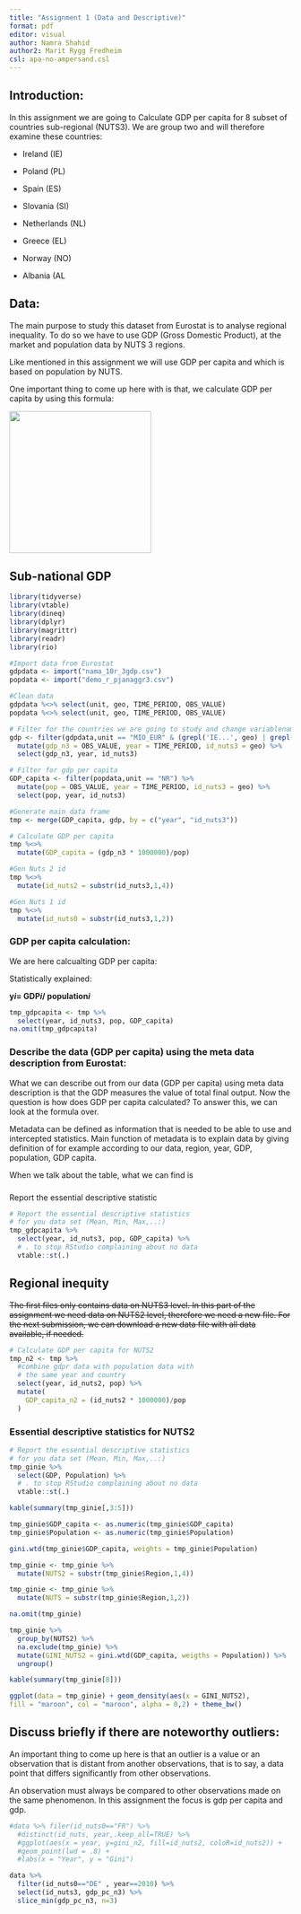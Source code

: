 ```yaml
---
title: "Assignment 1 (Data and Descriptive)"
format: pdf
editor: visual
author: Namra Shahid
author2: Marit Rygg Fredheim
csl: apa-no-ampersand.csl
---
```


## Introduction:

In this assignment we are going to Calculate GDP per capita for 8 subset of countries sub-regional (NUTS3).
We are group two and will therefore examine these countries:

-   Ireland (IE)

-   Poland (PL)

-   Spain (ES)

-   Slovania (SI)

-   Netherlands (NL)

-   Greece (EL)

-   Norway (NO)

-   Albania (AL

## Data:

The main purpose to study this dataset from Eurostat is to analyse regional inequality.
To do so we have to use GDP (Gross Domestic Product), at the market and population data by NUTS 3 regions.

Like mentioned in this assignment we will use GDP per capita and which is based on population by NUTS.

One important thing to come up here with is that, we calculate GDP per capita by using this formula:

![](images/paste-1EADC664.png){width="253"}

## Sub-national GDP

```r
library(tidyverse)
library(vtable)
library(dineq)
library(dplyr)
library(magrittr)
library(readr)
library(rio)
```

```r
#Import data from Eurostat
gdpdata <- import("nama_10r_3gdp.csv")
popdata <- import("demo_r_pjanaggr3.csv")

#Clean data 
gdpdata %<>% select(unit, geo, TIME_PERIOD, OBS_VALUE)
popdata %<>% select(unit, geo, TIME_PERIOD, OBS_VALUE)

# Filter for the countries we are going to study and change variablenames
gdp <- filter(gdpdata,unit == "MIO_EUR" & (grepl('IE...', geo) | grepl('PL...', geo) | grepl('ES...', geo) | grepl('SI...', geo) | grepl('NL...', geo) | grepl('ES...', geo) | grepl('NO...', geo) | grepl('AL...', geo))) %>%
  mutate(gdp_n3 = OBS_VALUE, year = TIME_PERIOD, id_nuts3 = geo) %>%
  select(gdp_n3, year, id_nuts3)

# Filter for gdp per capita
GDP_capita <- filter(popdata,unit == "NR") %>% 
  mutate(pop = OBS_VALUE, year = TIME_PERIOD, id_nuts3 = geo) %>%
  select(pop, year, id_nuts3)

#Generate main data frame
tmp <- merge(GDP_capita, gdp, by = c("year", "id_nuts3"))

# Calculate GDP per capita
tmp %<>%
  mutate(GDP_capita = (gdp_n3 * 1000000)/pop)

#Gen Nuts 2 id
tmp %<>%
  mutate(id_nuts2 = substr(id_nuts3,1,4))

#Gen Nuts 1 id
tmp %<>%
  mutate(id_nuts0 = substr(id_nuts3,1,2))
```

### GDP per capita calculation:

We are here calcualting GDP per capita:

Statistically explained:

**y*i*= GDP*i*/ population*i***

```r
tmp_gdpcapita <- tmp %>%
  select(year, id_nuts3, pop, GDP_capita)
na.omit(tmp_gdpcapita)
```

### Describe the data (GDP per capita) using the meta data description from Eurostat:

What we can describe out from our data (GDP per capita) using meta data description is that the GDP measures the value of total final output.
Now the question is how does GDP per capita calculated?
To answer this, we can look at the formula over.

Metadata can be defined as information that is needed to be able to use and intercepted statistics.
Main function of metadata is to explain data by giving definition of for example according to our data, region, year, GDP, population, GDP capita.

When we talk about the table, what we can find is

### 

Report the essential descriptive statistic

```r
# Report the essential descriptive statistics 
# for you data set (Mean, Min, Max,..:)
tmp_gdpcapita %>% 
  select(year, id_nuts3, pop, GDP_capita) %>% 
  # . to stop RStudio complaining about no data
  vtable::st(.)
```

## Regional inequity

~~The first files only contains data on NUTS3 level. In this part of the assignment we need data on NUTS2 level, therefore we need a new file. For the next submission, we can download a new data file with all data available, if needed.~~

```r
# Calculate GDP per capita for NUTS2
tmp_n2 <- tmp %>%
  #combine gdpr data with population data with 
  # the same year and country
  select(year, id_nuts2, pop) %>% 
  mutate(
    GDP_capita_n2 = (id_nuts2 * 1000000)/pop
  )

```

### Essential descriptive statistics for NUTS2

```r
# Report the essential descriptive statistics 
# for you data set (Mean, Min, Max,..:)
tmp_ginie %>% 
  select(GDP, Population) %>% 
  # . to stop RStudio complaining about no data
  vtable::st(.)
```

```r
kable(summary(tmp_ginie[,3:5]))
```

```r
tmp_ginie$GDP_capita <- as.numeric(tmp_ginie$GDP_capita)
tmp_ginie$Population <- as.numeric(tmp_ginie$Population)
```

```r
gini.wtd(tmp_ginie$GDP_capita, weights = tmp_ginie$Population)
```

```r
tmp_ginie <- tmp_ginie %>%
  mutate(NUTS2 = substr(tmp_ginie$Region,1,4))

tmp_ginie <- tmp_ginie %>%
  mutate(NUTS = substr(tmp_ginie$Region,1,2))

na.omit(tmp_ginie)

tmp_ginie %>% 
  group_by(NUTS2) %>%
  na.exclude(tmp_ginie) %>%
  mutate(GINI_NUTS2 = gini.wtd(GDP_capita, weigths = Population)) %>%
  ungroup()
```

```r
kable(summary(tmp_ginie[8]))
```

```r
ggplot(data = tmp_ginie) + geom_density(aes(x = GINI_NUTS2), 
fill = "maroon", col = "maroon", alpha = 0,2) + theme_bw()
```

## Discuss briefly if there are noteworthy outliers:

An important thing to come up here is that an outlier is a value or an observation that is distant from another observations, that is to say, a data point that differs significantly from other observations.

An observation must always be compared to other observations made on the same phenomenon.
In this assignment the focus is gdp per capita and gdp.

```r
#data %>% filer(id_nuts0=="FR") %>% 
  #distinct(id_nuts, year,.keep_all=TRUE) %>% 
  #ggplot(aes(x = year, y=gini_n2, fill=id_nuts2, coloR=id_nuts2)) + 
  #geom_point(lwd = .8) + 
  #labs(x = "Year", y = "Gini")
```

```r
data %>%
  filter(id_nuts0=="DE" , year==2010) %>%
  select(id_nuts3, gdp_pc_n3) %>%
  slice_min(gdp_pc_n3, n=3)
```
